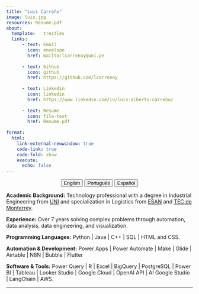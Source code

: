 ```yaml
---
title: "Luis Carreño"
image: luis.jpg
resources: Resume.pdf
about: 
  template:   trestles
  links: 
      - text: Email
        icon: envelope
        href: mailto:lcarrenoy@uni.pe
        
      - text: Github
        icon: github
        href: https://github.com/lcarrenoy
        
      - text: Linkedin
        icon: linkedin
        href: https://www.linkedin.com/in/luis-alberto-carreño/              
    
      - text: Resume
        icon: file-text
        href: Resume.pdf
        
format:
  html:
    link-external-newwindow: true        
    code-link: true 
    code-fold: show 
    execute:
      echo: false    
---
```


<center>

::: {.btn-group role="group" aria-label="About"}
<a href="about.html"> <button type="button" class="btn btn-primary me-md-2 btn-sm">English</button></a> <a href="about-pt.html"> <button type="button" class="btn btn-primary me-md-2 btn-sm">Português</button></a> <a href="about-es.html"> <button type="button" class="btn btn-primary me-md-2 btn-sm">Español</button></a>
:::

</center>

**Academic Background:** Technology professional with a degree in Industrial Engineering from [UNI](https://portal.uni.edu.pe/) and specialization in Logistics from [ESAN](https://www.esan.edu.pe/) and [TEC de Monterrey](https://tec.mx/es?srsltid=AfmBOorDM30kLhVWh3DuqT0o6DslXO4_scGdN7Zu6TyV6ibhytGe00kd).

**Experience:** Over 7 years solving complex problems through automation, data analysis, data engineering, and visualization.

**Programming Languages:** Python \| Java \| C++ \| SQL \| HTML and CSS.

**Automation & Development:** Power Apps \| Power Automate \| Make \| Glide \| Airtable \| N8N \| Bubble \| Flutter

**Software & Tools:** Power Query \| R \| Excel \| BigQuery \| PostgreSQL \| Power BI \| Tableau \| Looker Studio \| Google Cloud \| OpenAI API \| AI Google Studio \| LangChain \| AWS.

------------------------------------------------------------------------
